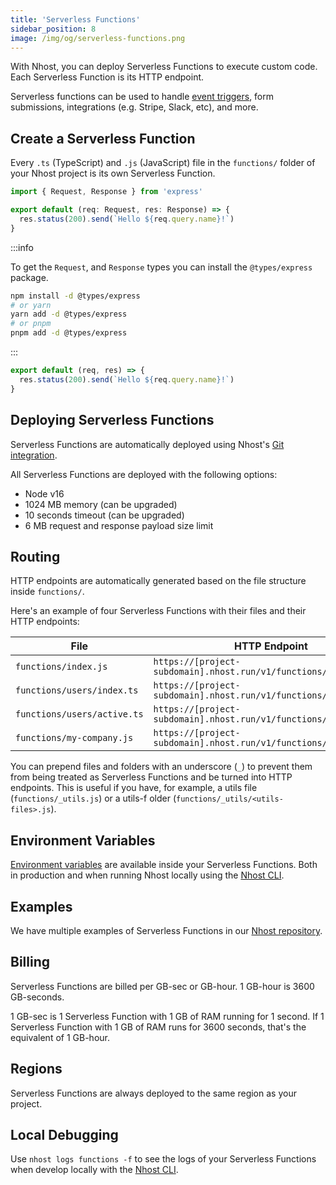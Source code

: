 ```yaml
---
title: 'Serverless Functions'
sidebar_position: 8
image: /img/og/serverless-functions.png
---
```



With Nhost, you can deploy Serverless Functions to execute custom code. Each Serverless Function is its HTTP endpoint.

Serverless functions can be used to handle [event triggers](/database/event-triggers), form submissions, integrations (e.g. Stripe, Slack, etc), and more.

## Create a Serverless Function

Every `.ts` (TypeScript) and `.js` (JavaScript) file in the `functions/` folder of your Nhost project is its own Serverless Function.

<Tabs groupId="language">
  <TabItem value="ts" label="TypeScript" default>

```ts title=functions/test.ts
import { Request, Response } from 'express'

export default (req: Request, res: Response) => {
  res.status(200).send(`Hello ${req.query.name}!`)
}
```

:::info

To get the `Request`, and `Response` types you can install the `@types/express` package.

```bash
npm install -d @types/express
# or yarn
yarn add -d @types/express
# or pnpm
pnpm add -d @types/express
```

:::

  </TabItem>
  <TabItem value="js" label="JavaScript">

```js title=functions/test.js
export default (req, res) => {
  res.status(200).send(`Hello ${req.query.name}!`)
}
```

  </TabItem>
</Tabs>

## Deploying Serverless Functions

Serverless Functions are automatically deployed using Nhost's [Git integration](/platform/git).

All Serverless Functions are deployed with the following options:

- Node v16
- 1024 MB memory (can be upgraded)
- 10 seconds timeout (can be upgraded)
- 6 MB request and response payload size limit

## Routing

HTTP endpoints are automatically generated based on the file structure inside `functions/`.

Here's an example of four Serverless Functions with their files and their HTTP endpoints:

| File                        | HTTP Endpoint                                                     |
| --------------------------- | ----------------------------------------------------------------- |
| `functions/index.js`        | `https://[project-subdomain].nhost.run/v1/functions/`             |
| `functions/users/index.ts`  | `https://[project-subdomain].nhost.run/v1/functions/users`        |
| `functions/users/active.ts` | `https://[project-subdomain].nhost.run/v1/functions/users/active` |
| `functions/my-company.js`   | `https://[project-subdomain].nhost.run/v1/functions/my-company`   |

You can prepend files and folders with an underscore (`_`) to prevent them from being treated as Serverless Functions and
be turned into HTTP endpoints. This is useful if you have, for example, a utils file (`functions/_utils.js`) or a utils-f
older (`functions/_utils/<utils-files>.js`).

## Environment Variables

[Environment variables](/platform/environment-variables) are available inside your Serverless Functions. Both in production and when running Nhost locally using the [Nhost CLI](/cli).

## Examples

We have multiple examples of Serverless Functions in our [Nhost repository](https://github.com/nhost/nhost/tree/main/examples/serverless-functions/functions).

## Billing

Serverless Functions are billed per GB-sec or GB-hour. 1 GB-hour is 3600 GB-seconds.

1 GB-sec is 1 Serverless Function with 1 GB of RAM running for 1 second. If 1 Serverless Function with 1 GB of RAM runs for 3600 seconds, that's the equivalent of 1 GB-hour.

## Regions

Serverless Functions are always deployed to the same region as your project.

## Local Debugging

Use `nhost logs functions -f` to see the logs of your Serverless Functions when develop locally with the [Nhost CLI](/cli).

